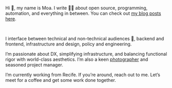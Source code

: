 

Hi 👋, my name is Moa. I write ✍🏼 about open source, programming, automation, and everything in between. You can check out [my blog posts here](/blog).


<br />

I interface between technical and non-technical audiences 📣, backend and frontend, infrastructure and design, policy and engineering.

I’m passionate about DX, simplifying infrastructure, and balancing functional rigor with world-class aesthetics. I’m also a keen [photographer](/photos) and seasoned project manager.

I’m currently working from Recife. If you’re around, reach out to me. Let’s meet for a coffee and get some work done together.

